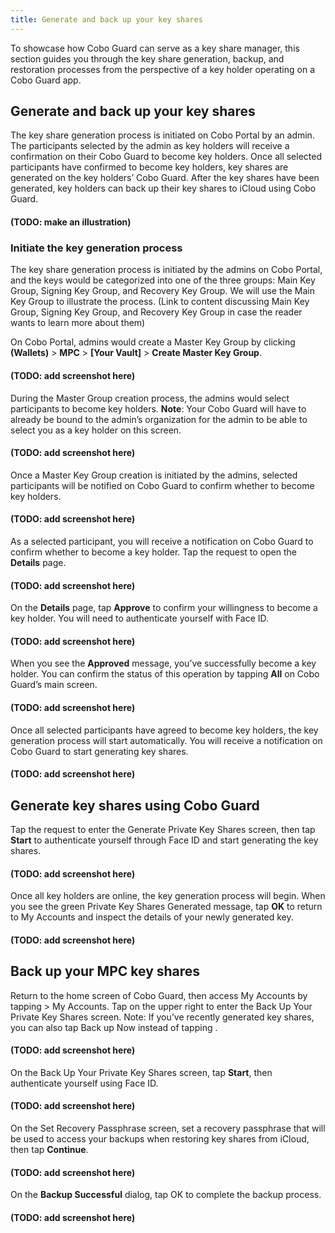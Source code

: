 ```yaml
---
title: Generate and back up your key shares
---
```

To showcase how Cobo Guard can serve as a key share manager, this section guides you through the key share generation, backup, and restoration processes from the perspective of a key holder operating on a Cobo Guard app.

## Generate and back up your key shares
The key share generation process is initiated on Cobo Portal by an admin. The participants selected by the admin as key holders will receive a confirmation on their Cobo Guard to become key holders. Once all selected participants have confirmed to become key holders, key shares are generated on the key holders’ Cobo Guard. After the key shares have been generated, key holders can back up their key shares to iCloud using Cobo Guard.

#### (TODO: make an illustration)

### Initiate the key generation process
The key share generation process is initiated by the admins on Cobo Portal, and the keys would be categorized into one of the three groups: Main Key Group, Signing Key Group, and Recovery Key Group. We will use the Main Key Group to illustrate the process. (Link to content discussing Main Key Group, Signing Key Group, and Recovery Key Group in case the reader wants to learn more about them)

On Cobo Portal, admins would create a Master Key Group by clicking **(Wallets)** > **MPC** > **[Your Vault]** > **Create Master Key Group**.

#### (TODO: add screenshot here)

During the Master Group creation process, the admins would select participants to become key holders. **Note**: Your Cobo Guard will have to already be bound to the admin’s organization for the admin to be able to select you as a key holder on this screen.

#### (TODO: add screenshot here)

Once a Master Key Group creation is initiated by the admins, selected participants will be notified on Cobo Guard to confirm whether to become key holders.

#### (TODO: add screenshot here)

As a selected participant, you will receive a notification on Cobo Guard to confirm whether to become a key holder. Tap the request to open the **Details** page.

#### (TODO: add screenshot here)

On the **Details** page, tap **Approve** to confirm your willingness to become a key holder. You will need to authenticate yourself with Face ID.

#### (TODO: add screenshot here)

When you see the **Approved** message, you’ve successfully become a key holder. You can confirm the status of this operation by tapping **All** on Cobo Guard’s main screen.

#### (TODO: add screenshot here)

Once all selected participants have agreed to become key holders, the key generation process will start automatically. You will receive a notification on Cobo Guard to start generating key shares.

#### (TODO: add screenshot here)

## Generate key shares using Cobo Guard
Tap the request to enter the Generate Private Key Shares screen, then tap **Start** to authenticate yourself through Face ID and start generating the key shares.

#### (TODO: add screenshot here)

Once all key holders are online, the key generation process will begin. When you see the green Private Key Shares Generated message, tap **OK** to return to My Accounts and inspect the details of your newly generated key.

#### (TODO: add screenshot here)

## Back up your MPC key shares
Return to the home screen of Cobo Guard, then access My Accounts by tapping  > My Accounts. Tap  on the upper right to enter the Back Up Your Private Key Shares screen. Note: If you’ve recently generated key shares, you can also tap Back up Now instead of tapping .

#### (TODO: add screenshot here)

On the Back Up Your Private Key Shares screen, tap **Start**, then authenticate yourself using Face ID.

#### (TODO: add screenshot here)

On the Set Recovery Passphrase screen, set a recovery passphrase that will be used to access your backups when restoring key shares from iCloud, then tap **Continue**.

#### (TODO: add screenshot here)

On the **Backup Successful** dialog, tap OK to complete the backup process.

#### (TODO: add screenshot here)